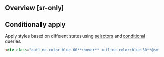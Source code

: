 ## Overview [sr-only]
<Overview />

## Conditionally apply
Apply styles based on different states using [selectors](/guide/state-selectors) and [conditional queries](/guide/conditional-queries).
```html
<div class="outline-color:blue-60**:hover** outline-color:blue-60**@sm** outline-color:blue-60**@dark** outline-color:blue-60**@print**">…</div>
```

